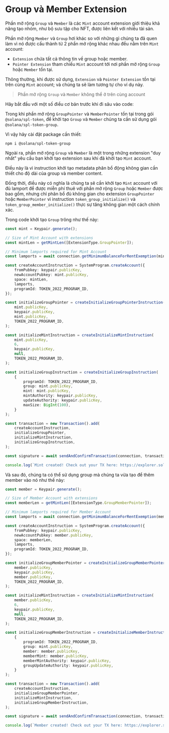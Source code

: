
# Group và Member Extension

Phần mở rộng `Group` và `Member` là các `Mint` account extension giới thiệu khả năng tạo nhóm, như bộ sưu tập cho NFT, được liên kết với nhiều tài sản.

<ArticleSection name="Khởi tạo Mint Account" id="initializing-the-mint-account" level="h2" />

Phần mở rộng `Member` và `Group` hơi khác so với những gì chúng ta đã quen làm vì nó được cấu thành từ 2 phần mở rộng khác nhau đều nằm trên `Mint` account:
- `Extension` chứa tất cả thông tin về group hoặc member.
- `Pointer Extension` tham chiếu `Mint` account tới nơi phần mở rộng `Group` hoặc `Member` tồn tại.

Thông thường, khi được sử dụng, `Extension` và `Pointer Extension` tồn tại trên cùng `Mint` account; và chúng ta sẽ làm tương tự cho ví dụ này.

> Phần mở rộng `Group` và `Member` không thể ở trên cùng account

Hãy bắt đầu với một số điều cơ bản trước khi đi sâu vào code:

Trong khi phần mở rộng `GroupPointer` và `MemberPointer` tồn tại trong gói `@solana/spl-token`, để khởi tạo `Group` và `Member` chúng ta cần sử dụng gói `@solana/spl-token-group`.

Vì vậy hãy cài đặt package cần thiết:

```
npm i @solana/spl-token-group
```


Ngoài ra, phần mở rộng `Group` và `Member` là một trong những extension "duy nhất" yêu cầu bạn khởi tạo extension sau khi đã khởi tạo `Mint` account.

Điều này là vì instruction khởi tạo metadata phân bổ động không gian cần thiết cho độ dài của group và member content.

Đồng thời, điều này có nghĩa là chúng ta sẽ cần khởi tạo `Mint` account với đủ lamport để được miễn phí thuê với phần mở rộng `Group` hoặc `Member` được bao gồm, nhưng chỉ phân bổ đủ không gian cho extension `GroupPointer` hoặc `MemberPointer` vì instruction `token_group_initialize()` và `token_group_member_initialize()` thực sự tăng không gian một cách chính xác.

Trong code khởi tạo `Group` trông như thế này:
```ts
const mint = Keypair.generate();

// Size of Mint Account with extensions
const mintLen = getMintLen([ExtensionType.GroupPointer]);

// Minimum lamports required for Mint Account
const lamports = await connection.getMinimumBalanceForRentExemption(mintLen + TYPE_SIZE + LENGTH_SIZE + TOKEN_GROUP_SIZE);

const createAccountInstruction = SystemProgram.createAccount({
    fromPubkey: keypair.publicKey,
    newAccountPubkey: mint.publicKey,
    space: mintLen,
    lamports,
    programId: TOKEN_2022_PROGRAM_ID,
});

const initializeGroupPointer = createInitializeGroupPointerInstruction(
    mint.publicKey,
    keypair.publicKey,
    mint.publicKey,
    TOKEN_2022_PROGRAM_ID,
);

const initializeMintInstruction = createInitializeMintInstruction(
    mint.publicKey,
    6,
    keypair.publicKey,
    null,
    TOKEN_2022_PROGRAM_ID,
);

const initializeGroupInstruction = createInitializeGroupInstruction(
    {
        programId: TOKEN_2022_PROGRAM_ID,
        group: mint.publicKey,
        mint: mint.publicKey,
        mintAuthority: keypair.publicKey,
        updateAuthority: keypair.publicKey,
        maxSize: BigInt(100),
    }
);

const transaction = new Transaction().add(
    createAccountInstruction,
    initializeGroupPointer,
    initializeMintInstruction,
    initializeGroupInstruction,
);

const signature = await sendAndConfirmTransaction(connection, transaction, [keypair, mint], {commitment: "finalized"});

console.log(`Mint created! Check out your TX here: https://explorer.solana.com/tx/${signature}?cluster=devnet`);
```

Và sau đó, chúng ta có thể sử dụng group mà chúng ta vừa tạo để thêm member vào nó như thế này:
```ts
const member = Keypair.generate();

// Size of Member Account with extensions
const memberLen = getMintLen([ExtensionType.GroupMemberPointer]);

// Minimum lamports required for Member Account
const lamports = await connection.getMinimumBalanceForRentExemption(memberLen + TYPE_SIZE + LENGTH_SIZE + TOKEN_GROUP_MEMBER_SIZE);

const createAccountInstruction = SystemProgram.createAccount({
    fromPubkey: keypair.publicKey,
    newAccountPubkey: member.publicKey,
    space: memberLen,
    lamports,
    programId: TOKEN_2022_PROGRAM_ID,
});

const initializeGroupMemberPointer = createInitializeGroupMemberPointerInstruction(
    member.publicKey,
    keypair.publicKey,
    member.publicKey,
    TOKEN_2022_PROGRAM_ID,
);

const initializeMintInstruction = createInitializeMintInstruction(
    member.publicKey,
    6,
    keypair.publicKey,
    null,
    TOKEN_2022_PROGRAM_ID,
);

const initializeGroupMemberInstruction = createInitializeMemberInstruction(
    {
        programId: TOKEN_2022_PROGRAM_ID,
        group: mint.publicKey,
        member: member.publicKey,
        memberMint: member.publicKey,
        memberMintAuthority: keypair.publicKey,
        groupUpdateAuthority: keypair.publicKey,
    }
);

const transaction = new Transaction().add(
    createAccountInstruction,
    initializeGroupMemberPointer,
    initializeMintInstruction,
    initializeGroupMemberInstruction,
);

const signature = await sendAndConfirmTransaction(connection, transaction, [keypair, member], {commitment: "finalized"});

console.log(`Member created! Check out your TX here: https://explorer.solana.com/tx/${signature}?cluster=devnet`);
```